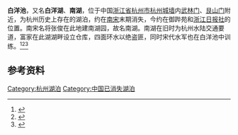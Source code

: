 {{not|白洋淀|南湖 (余杭)}}
'''白洋池'''，又名'''白洋湖'''、'''南湖'''，位于中国[[浙江省|浙江省]][[杭州市|杭州市]][[杭州城墙|杭州城墙]]内[[武林门|武林门]]、[[艮山门|艮山门]]附近，为杭州历史上存在的湖泊，约在[[南宋|南宋]]末期消失，今约在御跸苑和[[浙江日报报业集团|浙江日报社]]的位置。南宋名将张俊在此地建南湖园，故名南湖。南湖在旧时为杭州水陆交通要道，富家在此湖湖畔设立仓库，四面环水以绝盗匪，同时宋代水军也在白洋池中训练。<ref>{{Cite journal|title=从杭州南湖、临平湖的消亡谈西湖的保护问题|url=http://www.cqvip.com/QK/73096X/20141/72908766504849524849484854.html|last=顾志兴|date=2014|journal=杭州文博|issue=1|volume=0|pages=36–39|access-date=2020-07-11|archive-date=2020-07-11|archive-url=https://web.archive.org/web/20200711152150/http://www.cqvip.com/QK/73096X/20141/72908766504849524849484854.html|dead-url=no}}</ref><ref>{{Cite news|url=http://cs.zjol.com.cn/system/2013/10/09/019632536.shtml|title=从《南宋历史水系分析图》开始 寻城市治水良方|author=王喜文|date=2013-10-09|work=钱江晚报|publisher=浙江日报报业集团|accessdate=|language=zh-hans|format=|via=浙江在线|archive-date=2020-07-13|archive-url=https://web.archive.org/web/20200713052012/http://cs.zjol.com.cn/system/2013/10/09/019632536.shtml|dead-url=no}}</ref><ref>{{Cite journal|title=一个南湖园, 道尽了南宋都城的浮华沧桑|author=龚玉和|url=http://d.old.wanfangdata.com.cn/Periodical/hangz201717020|journal=杭州（党政刊）|issue=17|doi=|others=|year=2017|volume=|page=|pmid=|access-date=2020-07-11|archive-date=2020-07-13|archive-url=https://web.archive.org/web/20200713052008/http://d.old.wanfangdata.com.cn/Periodical/hangz201717020|dead-url=no}}</ref>

== 参考资料 ==
{{Reflist}}{{杭州城市水系}}
{{浙江小作品}}
[[Category:杭州湖泊|Category:杭州湖泊]]
[[Category:中国已消失湖泊|Category:中国已消失湖泊]]